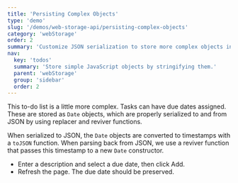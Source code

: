 ```yaml
---
title: 'Persisting Complex Objects'
type: 'demo'
slug: '/demos/web-storage-api/persisting-complex-objects'
category: 'webStorage'
order: 2
summary: 'Customize JSON serialization to store more complex objects in local storage.'
nav:
  key: 'todos'
  summary: 'Store simple JavaScript objects by stringifying them.'
  parent: 'webStorage'
  group: 'sidebar'
  order: 2
---
```


This to-do list is a little more complex. Tasks can have due dates assigned. These are stored as `Date` objects,
which are properly serialized to and from JSON by using replacer and reviver functions.

When serialized to JSON, the `Date` objects are converted to timestamps with a `toJSON` function. 
When parsing back from JSON, we use a reviver function that passes this timestamp to a new `Date` constructor.

 - Enter a description and select a due date, then click Add.
 - Refresh the page. The due date should be preserved.
